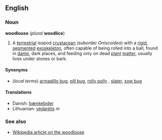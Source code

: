 ==English==
===Noun===
'''woodlouse''' (''plural'' '''woodlice''')

#A [[terrestrial]] isopod [[crustacean]] (suborder ''Oniscoidea'') with a [[rigid]], [[segmented]] [[exoskeleton]], often capable of being rolled into a ball, found in [[damp]], dark places, and feeding only on dead [[plant]] [[matter]], usually lives under stones or bark.

====Synonyms====
*(''local terms'') [[armadillo bug]], [[pill bug]], [[rolly polly]]<!--or "roly poly?"-->, [[slater]], [[sow bug]]

====Translations====
*Danish: [[bænkebider]]
*Lithuanian: [[vėdarėlis]] ''m''

===See also===
*[[w:Woodlouse|Wikipedia article on the woodlouse]]